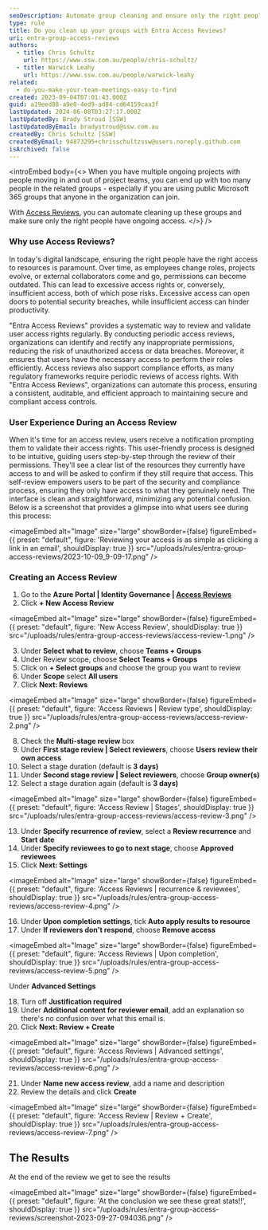 ```yaml
---
seoDescription: Automate group cleaning and ensure only the right people have ongoing access with Entra Access Reviews.
type: rule
title: Do you clean up your groups with Entra Access Reviews?
uri: entra-group-access-reviews
authors:
  - title: Chris Schultz
    url: https://www.ssw.com.au/people/chris-schultz/
  - title: Warwick Leahy
    url: https://www.ssw.com.au/people/warwick-leahy
related:
  - do-you-make-your-team-meetings-easy-to-find
created: 2023-09-04T07:01:43.000Z
guid: a19eed88-a9e0-4ed9-ad84-cd64159caa3f
lastUpdated: 2024-06-08T03:27:17.000Z
lastUpdatedBy: Brady Stroud [SSW]
lastUpdatedByEmail: bradystroud@ssw.com.au
createdBy: Chris Schultz [SSW]
createdByEmail: 94873295+chrisschultzssw@users.noreply.github.com
isArchived: false
---
```


<introEmbed
  body={<>
When you have multiple ongoing projects with people moving in and out of project teams, you can end up with too many people in the related groups - especially if you are using public Microsoft 365 groups that anyone in the organization can join.

With [Access Reviews](https://learn.microsoft.com/en-us/azure/active-directory/governance/access-reviews-overview?WT.mc_id=AZ-MVP-33518), you can automate cleaning up these groups and make sure only the right people have ongoing access.
  </>}
/>
### Why use Access Reviews?

In today's digital landscape, ensuring the right people have the right access to resources is paramount. Over time, as employees change roles, projects evolve, or external collaborators come and go, permissions can become outdated. This can lead to excessive access rights or, conversely, insufficient access, both of which pose risks. Excessive access can open doors to potential security breaches, while insufficient access can hinder productivity.

"Entra Access Reviews" provides a systematic way to review and validate user access rights regularly. By conducting periodic access reviews, organizations can identify and rectify any inappropriate permissions, reducing the risk of unauthorized access or data breaches. Moreover, it ensures that users have the necessary access to perform their roles efficiently. Access reviews also support compliance efforts, as many regulatory frameworks require periodic reviews of access rights. With "Entra Access Reviews", organizations can automate this process, ensuring a consistent, auditable, and efficient approach to maintaining secure and compliant access controls.

### User Experience During an Access Review

When it's time for an access review, users receive a notification prompting them to validate their access rights. This user-friendly process is designed to be intuitive, guiding users step-by-step through the review of their permissions. They'll see a clear list of the resources they currently have access to and will be asked to confirm if they still require that access. This self-review empowers users to be part of the security and compliance process, ensuring they only have access to what they genuinely need. The interface is clean and straightforward, minimizing any potential confusion. Below is a screenshot that provides a glimpse into what users see during this process:


<imageEmbed
  alt="Image"
  size="large"
  showBorder={false}
  figureEmbed={{
    preset: "default",
    figure: 'Reviewing your access is as simple as clicking a link in an email',
    shouldDisplay: true
  }}
  src="/uploads/rules/entra-group-access-reviews/2023-10-09_9-09-17.png"
/>

### Creating an Access Review

1. Go to the **Azure Portal | Identity Governance | [Access Reviews](https://portal.azure.com/#view/Microsoft_AAD_ERM/DashboardBlade/~/Controls)**
2. Click **+ New Access Review**


<imageEmbed
  alt="Image"
  size="large"
  showBorder={false}
  figureEmbed={{
    preset: "default",
    figure: 'New Access Review',
    shouldDisplay: true
  }}
  src="/uploads/rules/entra-group-access-reviews/access-review-1.png"
/>

3. Under **Select what to review**, choose **Teams + Groups**
4. Under Review scope, choose **Select Teams + Groups**
5. Click on **+ Select groups** and choose the group you want to review
6. Under **Scope** select **All users**
7. Click **Next: Reviews**


<imageEmbed
  alt="Image"
  size="large"
  showBorder={false}
  figureEmbed={{
    preset: "default",
    figure: 'Access Reviews | Review type',
    shouldDisplay: true
  }}
  src="/uploads/rules/entra-group-access-reviews/access-review-2.png"
/>

8. Check the **Multi-stage review** box
9. Under **First stage review | Select reviewers**, choose **Users review their own access**
10. Select a stage duration (default is **3 days)**
11. Under **Second stage review | Select reviewers**, choose **Group owner(s)**
12. Select a stage duration again (default is **3 days)**


<imageEmbed
  alt="Image"
  size="large"
  showBorder={false}
  figureEmbed={{
    preset: "default",
    figure: 'Access Review | Stages',
    shouldDisplay: true
  }}
  src="/uploads/rules/entra-group-access-reviews/access-review-3.png"
/>

13. Under **Specify recurrence of review**, select a **Review recurrence** and **Start date**
14. Under **Specify reviewees to go to next stage**, choose **Approved reviewees**
15. Click **Next: Settings**


<imageEmbed
  alt="Image"
  size="large"
  showBorder={false}
  figureEmbed={{
    preset: "default",
    figure: 'Access Reviews | recurrence & reviewees',
    shouldDisplay: true
  }}
  src="/uploads/rules/entra-group-access-reviews/access-review-4.png"
/>

16. Under **Upon completion settings**, tick **Auto apply results to resource**
17. Under **If reviewers don't respond**, choose **Remove access**


<imageEmbed
  alt="Image"
  size="large"
  showBorder={false}
  figureEmbed={{
    preset: "default",
    figure: 'Access Reviews | Upon completion',
    shouldDisplay: true
  }}
  src="/uploads/rules/entra-group-access-reviews/access-review-5.png"
/>

Under **Advanced Settings**

18. Turn off **Justification required**
19. Under **Additional content for reviewer email**, add an explanation so there's no confusion over what this email is.
20. Click **Next: Review + Create**


<imageEmbed
  alt="Image"
  size="large"
  showBorder={false}
  figureEmbed={{
    preset: "default",
    figure: 'Access Reviews | Advanced settings',
    shouldDisplay: true
  }}
  src="/uploads/rules/entra-group-access-reviews/access-review-6.png"
/>

21. Under **Name new access review**, add a name and description
22. Review the details and click **Create**


<imageEmbed
  alt="Image"
  size="large"
  showBorder={false}
  figureEmbed={{
    preset: "default",
    figure: 'Access Review | Review + Create',
    shouldDisplay: true
  }}
  src="/uploads/rules/entra-group-access-reviews/access-review-7.png"
/>

## The Results

At the end of the review we get to see the results


<imageEmbed
  alt="Image"
  size="large"
  showBorder={false}
  figureEmbed={{
    preset: "default",
    figure: 'At the conclusion we see these great stats!!',
    shouldDisplay: true
  }}
  src="/uploads/rules/entra-group-access-reviews/screenshot-2023-09-27-094036.png"
/>
